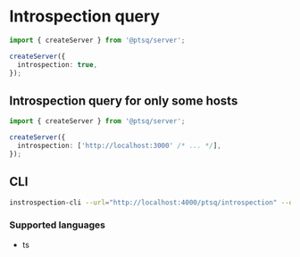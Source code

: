 # Introspection query

```ts title="server.ts"
import { createServer } from '@ptsq/server';

createServer({
  introspection: true,
});
```

## Introspection query for only some hosts

```ts title="server.ts"
import { createServer } from '@ptsq/server';

createServer({
  introspection: ['http://localhost:3000' /* ... */],
});
```

## CLI

```bash
instrospection-cli --url="http://localhost:4000/ptsq/introspection" --out="schema.generated.ts" --lang="ts"
```

### Supported languages

- ts
